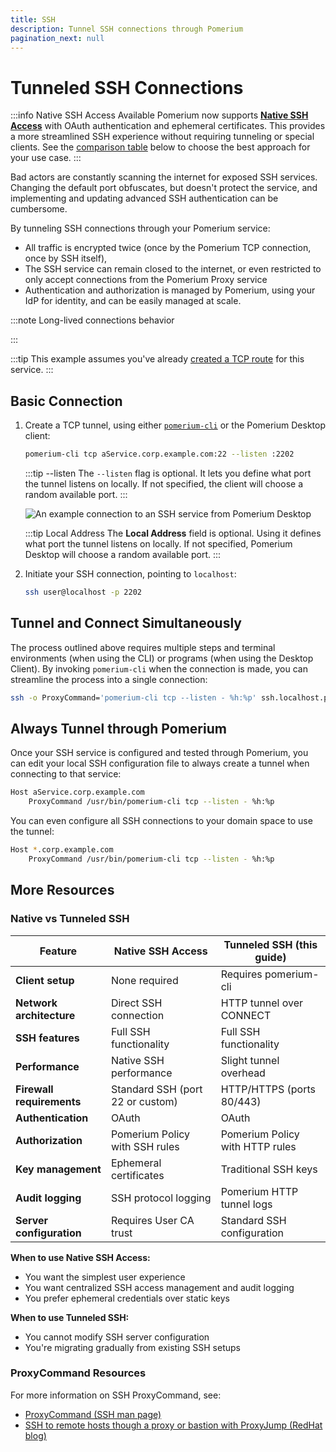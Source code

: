 ```yaml
---
title: SSH
description: Tunnel SSH connections through Pomerium
pagination_next: null
---
```



# Tunneled SSH Connections

:::info Native SSH Access Available
Pomerium now supports [**Native SSH Access**](/docs/capabilities/native-ssh-access) with OAuth authentication and ephemeral certificates. This provides a more streamlined SSH experience without requiring tunneling or special clients. See the [comparison table](#native-vs-tunneled-ssh) below to choose the best approach for your use case.
:::

Bad actors are constantly scanning the internet for exposed SSH services. Changing the default port obfuscates, but doesn't protect the service, and implementing and updating advanced SSH authentication can be cumbersome.

By tunneling SSH connections through your Pomerium service:

 - All traffic is encrypted twice (once by the Pomerium TCP connection, once by SSH itself),
 - The SSH service can remain closed to the internet, or even restricted to only accept connections from the Pomerium Proxy service
 - Authentication and authorization is managed by Pomerium, using your IdP for identity, and can be easily managed at scale.

:::note Long-lived connections behavior

<LongLivedConnections />

:::

:::tip
This example assumes you've already [created a TCP route](/docs/capabilities/non-http#configure-tcp-routes) for this service.
:::

 ## Basic Connection

 1. Create a TCP tunnel, using either [`pomerium-cli`](/docs/deploy/clients) or the Pomerium Desktop client:

    <Tabs>
    <TabItem value="pomerium-cli" label="pomerium-cli">

    ```bash
    pomerium-cli tcp aService.corp.example.com:22 --listen :2202
    ```

    :::tip --listen
    The `--listen` flag is optional. It lets you define what port the tunnel listens on locally. If not specified, the client will choose a random available port.
    :::

    </TabItem>
    <TabItem value="Pomerium Desktop" label="Pomerium Desktop">

    ![An example connection to an SSH service from Pomerium Desktop](img/desktop/example-ssh-connection.png)

    :::tip Local Address
    The **Local Address** field is optional. Using it defines what port the tunnel listens on locally. If not specified, Pomerium Desktop will choose a random available port.
    :::

    </TabItem>
    </Tabs>

1. Initiate your SSH connection, pointing to `localhost`:

    ```bash
    ssh user@localhost -p 2202
    ```

## Tunnel and Connect Simultaneously

The process outlined above requires multiple steps and terminal environments (when using the CLI) or programs (when using the Desktop Client). By invoking `pomerium-cli` when the connection is made, you can streamline the process into a single connection:

```bash
ssh -o ProxyCommand='pomerium-cli tcp --listen - %h:%p' ssh.localhost.pomerium.io
```

## Always Tunnel through Pomerium

Once your SSH service is configured and tested through Pomerium, you can edit your local SSH configuration file to always create a tunnel when connecting to that service:

```bash
Host aService.corp.example.com
    ProxyCommand /usr/bin/pomerium-cli tcp --listen - %h:%p
```

You can even configure all SSH connections to your domain space to use the tunnel:

```bash
Host *.corp.example.com
    ProxyCommand /usr/bin/pomerium-cli tcp --listen - %h:%p
```

## More Resources

### Native vs Tunneled SSH

| Feature | Native SSH Access | Tunneled SSH (this guide) |
|---------|------------------|---------------------------|
| **Client setup** | None required | Requires pomerium-cli |
| **Network architecture** | Direct SSH connection | HTTP tunnel over CONNECT |
| **SSH features** | Full SSH functionality | Full SSH functionality |
| **Performance** | Native SSH performance | Slight tunnel overhead |
| **Firewall requirements** | Standard SSH (port 22 or custom) | HTTP/HTTPS (ports 80/443) |
| **Authentication** | OAuth | OAuth |
| **Authorization** | Pomerium Policy with SSH rules | Pomerium Policy with HTTP rules |
| **Key management** | Ephemeral certificates | Traditional SSH keys |
| **Audit logging** | SSH protocol logging | Pomerium HTTP tunnel logs |
| **Server configuration** | Requires User CA trust | Standard SSH configuration |

**When to use Native SSH Access:**
- You want the simplest user experience
- You want centralized SSH access management and audit logging
- You prefer ephemeral credentials over static keys

**When to use Tunneled SSH:**
- You cannot modify SSH server configuration
- You're migrating gradually from existing SSH setups

### ProxyCommand Resources

For more information on SSH ProxyCommand, see:

- [ProxyCommand (SSH man page)](https://man.openbsd.org/ssh_config.5#ProxyCommand)
- [SSH to remote hosts though a proxy or bastion with ProxyJump (RedHat blog)](https://www.redhat.com/sysadmin/ssh-proxy-bastion-proxyjump)
